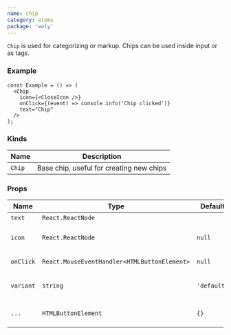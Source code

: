 ```yaml
---
name: chip
category: atoms
package: 'woly'
---
```



`Chip` is used for categorizing or markup. Chips can be used inside input or as tags.

### Example

<ChipExample />

```tsx
const Example = () => (
  <Chip
    icon={<CloseIcon />}
    onClick={(event) => console.info('Chip clicked')}
    text="Chip"
  />
);
```

### Kinds

| Name   | Description                              |
| ------ | ---------------------------------------- |
| `Chip` | Base chip, useful for creating new chips |

### Props

| Name      | Type                                         | Default     | Description                                        |
| --------- | -------------------------------------------- | ----------- | -------------------------------------------------- |
| `text`    | `React.ReactNode`                            |             | Text inside chip                                   |
| `icon`    | `React.ReactNode`                            | `null`      | Icon to show on the right side of the text         |
| `onClick` | `React.MouseEventHandler<HTMLButtonElement>` | `null`      | Callback when chip is clicked                      |
| `variant` | `string`                                     | `'default'` | Variant prop to style Chip component               |
| `...`     | `HTMLButtonElement`                          | `{}`        | Other props are inherited from `HTMLButtonElement` |
